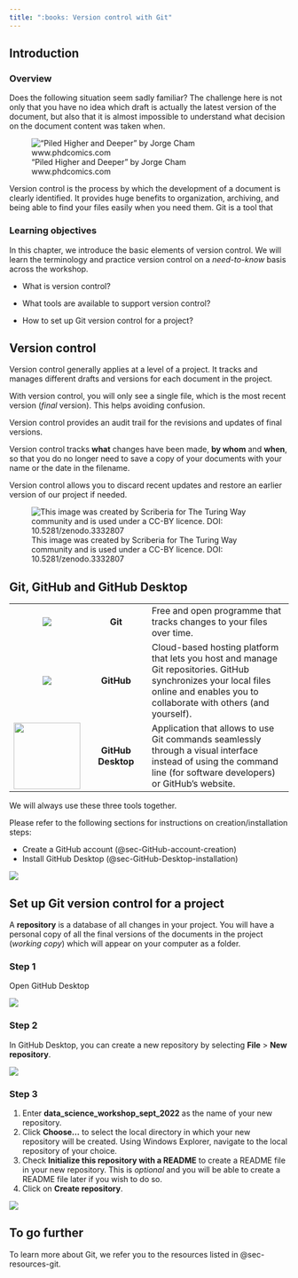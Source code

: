```yaml
---
title: ":books: Version control with Git"
---
```


## Introduction

### Overview

Does the following situation seem sadly familiar? The challenge here is not only that you have no idea which draft is actually the latest version of the document, but also that it is almost impossible to understand what decision on the document content was taken when.

!["Piled Higher and Deeper" by Jorge Cham www.phdcomics.com](images/paste-2840AEE3.png){#fig-final-doc}

Version control is the process by which the development of a document is clearly identified. It provides huge benefits to organization, archiving, and being able to find your files easily when you need them. Git is a tool that

### Learning objectives

In this chapter, we introduce the basic elements of version control. We will learn the terminology and practice version control on a *need-to-know* basis across the workshop.

-   What is version control?

-   What tools are available to support version control?

-   How to set up Git version control for a project?

## Version control

Version control generally applies at a level of a project. It tracks and manages different drafts and versions for each document in the project.

::: callout-important
With version control, you will only see a single file, which is the most recent version (*final* version). This helps avoiding confusion.
:::

Version control provides an audit trail for the revisions and updates of final versions.

::: callout-tip
Version control tracks **what** changes have been made, **by whom** and **when**, so that you do no longer need to save a copy of your documents with your name or the date in the filename.
:::

Version control allows you to discard recent updates and restore an earlier version of our project if needed.

![This image was created by Scriberia for The Turing Way community and is used under a CC-BY licence. DOI: 10.5281/zenodo.3332807](images/paste-EB447856.png)

## Git, GitHub and GitHub Desktop

|                                             |                    |                                                                                                                                                                                     |
|:---------------:|:---------------:|---------------------------------------|
|       ![](images/paste-5B5DE956.png)        |      **Git**       | Free and open programme that tracks changes to your files over time.                                                                                                                |
|       ![](images/paste-A0B6FCC4.png)        |     **GitHub**     | Cloud-based hosting platform that lets you host and manage Git repositories. GitHub synchronizes your local files online and enables you to collaborate with others (and yourself). |
| ![](images/paste-B8632B75.png){width="120"} | **GitHub Desktop** | Application that allows to use Git commands seamlessly through a visual interface instead of using the command line (for software developers) or GitHub's website.                  |

We will always use these three tools together.

Please refer to the following sections for instructions on creation/installation steps:

-   Create a GitHub account (@sec-GitHub-account-creation)
-   Install GitHub Desktop (@sec-GitHub-Desktop-installation)

![](images/paste-081F7F03.png)

## Set up Git version control for a project

::: callout-note
A **repository** is a database of all changes in your project. You will have a personal copy of all the final versions of the documents in the project (*working copy*) which will appear on your computer as a folder.
:::

::: panel-tabset
### Step 1

Open GitHub Desktop

![](images/paste-EFF40D72.png)

### Step 2

In GitHub Desktop, you can create a new repository by selecting **File** \> **New repository**.

![](images/paste-A85BE0C6.png)

### Step 3

1.  Enter **data_science_workshop_sept_2022** as the name of your new repository.
2.  Click **Choose...** to select the local directory in which your new repository will be created. Using Windows Explorer, navigate to the local repository of your choice.
3.  Check **Initialize this repository with a README** to create a README file in your new repository. This is *optional* and you will be able to create a README file later if you wish to do so.
4.  Click on **Create repository**.

![](images/paste-D831B36F.png)
:::

## To go further

To learn more about Git, we refer you to the resources listed in @sec-resources-git.
